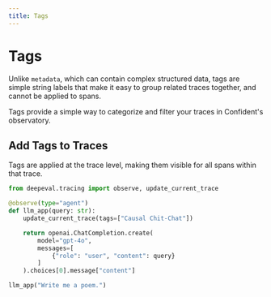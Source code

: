 ```yaml
---
title: Tags
---
```




# Tags

Unlike `metadata`, which can contain complex structured data, tags are simple string labels that make it easy to group related traces together, and cannot be applied to spans.

<Callout type="info">
Tags provide a simple way to categorize and filter your traces in Confident's observatory. 
</Callout>

## Add Tags to Traces

Tags are applied at the trace level, making them visible for all spans within that trace.

```python showLineNumbers {5}
from deepeval.tracing import observe, update_current_trace

@observe(type="agent")
def llm_app(query: str):
    update_current_trace(tags=["Causal Chit-Chat"])

    return openai.ChatCompletion.create(
        model="gpt-4o",
        messages=[
            {"role": "user", "content": query}
        ]
    ).choices[0].message["content"]

llm_app("Write me a poem.")
```



